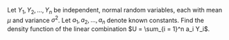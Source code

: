 Let $Y_1, Y_2, ..., Y_n$ be independent, normal random variables, each with mean $\mu$ and variance $\sigma^2$.
Let $a_1, a_2, ..., a_n$ denote known constants.
Find the density function of the linear combination $U = \sum_{i = 1}^n a_i Y_i$.
